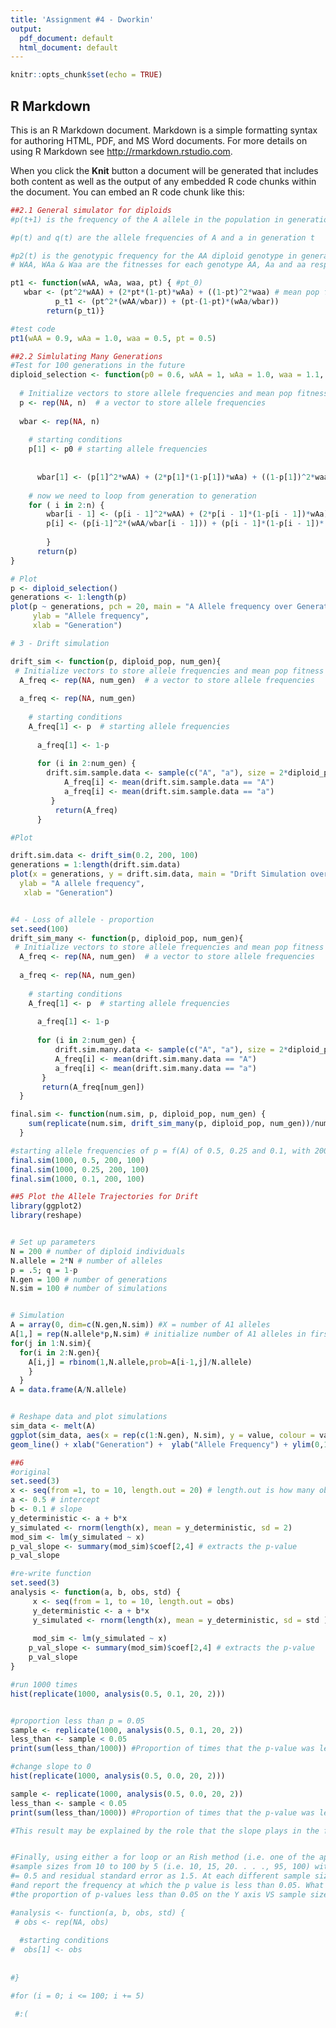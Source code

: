 ```yaml
---
title: 'Assignment #4 - Dworkin'
output:
  pdf_document: default
  html_document: default
---
```


```r
knitr::opts_chunk$set(echo = TRUE)
```

## R Markdown

This is an R Markdown document. Markdown is a simple formatting syntax for authoring HTML, PDF, and MS Word documents. For more details on using R Markdown see <http://rmarkdown.rstudio.com>.

When you click the **Knit** button a document will be generated that includes both content as well as the output of any embedded R code chunks within the document. You can embed an R code chunk like this:


```r
##2.1 General simulator for diploids
#p(t+1) is the frequency of the A allele in the population in generation t+1

#p(t) and q(t) are the allele frequencies of A and a in generation t

#p2(t) is the genotypic frequency for the AA diploid genotype in generation t
# WAA, WAa & Waa are the fitnesses for each genotype AA, Aa and aa respectively.

pt1 <- function(wAA, wAa, waa, pt) { #pt_0)
   wbar <- (pt^2*wAA) + (2*pt*(1-pt)*wAa) + ((1-pt)^2*waa) # mean pop fitness in a given generation (t)
	 	  p_t1 <- (pt^2*(wAA/wbar)) + (pt-(1-pt)*(wAa/wbar))
        return(p_t1)}

#test code
pt1(wAA = 0.9, wAa = 1.0, waa = 0.5, pt = 0.5)

```

```r
##2.2 Simlulating Many Generations
#Test for 100 generations in the future
diploid_selection <- function(p0 = 0.6, wAA = 1, wAa = 1.0, waa = 1.1, n = 100) {
  
  # Initialize vectors to store allele frequencies and mean pop fitness
  p <- rep(NA, n)  # a vector to store allele frequencies
  
  wbar <- rep(NA, n)
     
    # starting conditions
   	p[1] <- p0 # starting allele frequencies
   	
   	
	  wbar[1] <- (p[1]^2*wAA) + (2*p[1]*(1-p[1])*wAa) + ((1-p[1])^2*waa)
	
	# now we need to loop from generation to generation
	for ( i in 2:n) {
	  	wbar[i - 1] <- (p[i - 1]^2*wAA) + (2*p[i - 1]*(1-p[i - 1])*wAa) + ((1-p[i - 1])^2*waa) # mean population fitness
	  	p[i] <- (p[i-1]^2*(wAA/wbar[i - 1])) + (p[i - 1]*(1-p[i - 1])*(wAa/wbar[i - 1]))
	  	
    	}
	  return(p)
}

# Plot
p <- diploid_selection()
generations <- 1:length(p)
plot(p ~ generations, pch = 20, main = "A Allele frequency over Generations", 
     ylab = "Allele frequency", 
     xlab = "Generation")
```

```r
# 3 - Drift simulation

drift_sim <- function(p, diploid_pop, num_gen){
 # Initialize vectors to store allele frequencies and mean pop fitness
  A_freq <- rep(NA, num_gen)  # a vector to store allele frequencies
  
  a_freq <- rep(NA, num_gen)
     
    # starting conditions
   	A_freq[1] <- p  # starting allele frequencies
   	
	  a_freq[1] <- 1-p
	  
	  for (i in 2:num_gen) {
	    drift.sim.sample.data <- sample(c("A", "a"), size = 2*diploid_pop, rep = T, prob = c(A_freq[i - 1], a_freq[i - 1]))
	        A_freq[i] <- mean(drift.sim.sample.data == "A")
	        a_freq[i] <- mean(drift.sim.sample.data == "a")
	     }
	      return(A_freq)
      }

#Plot

drift.sim.data <- drift_sim(0.2, 200, 100)
generations = 1:length(drift.sim.data)
plot(x = generations, y = drift.sim.data, main = "Drift Simulation over Generations",pch = 20, 
  ylab = "A allele frequency", 
   xlab = "Generation")



```


```r
#4 - Loss of allele - proportion
set.seed(100)
drift_sim_many <- function(p, diploid_pop, num_gen){
 # Initialize vectors to store allele frequencies and mean pop fitness
  A_freq <- rep(NA, num_gen)  # a vector to store allele frequencies
  
  a_freq <- rep(NA, num_gen)
     
    # starting conditions
   	A_freq[1] <- p  # starting allele frequencies
   	
	  a_freq[1] <- 1-p
	  
	  for (i in 2:num_gen) {
	      drift.sim.many.data <- sample(c("A", "a"), size = 2*diploid_pop, rep = T, prob = c(A_freq[i - 1], a_freq[i - 1]))
	      A_freq[i] <- mean(drift.sim.many.data == "A")
	      a_freq[i] <- mean(drift.sim.many.data == "a")
	   }
	   return(A_freq[num_gen])
  }  

final.sim <- function(num.sim, p, diploid_pop, num_gen) {
    sum(replicate(num.sim, drift_sim_many(p, diploid_pop, num_gen))/num.sim)
  }

#starting allele frequencies of p = f(A) of 0.5, 0.25 and 0.1, with 200 diploid individuals in the population each generation.
final.sim(1000, 0.5, 200, 100)
final.sim(1000, 0.25, 200, 100)
final.sim(1000, 0.1, 200, 100)

```



```r
##5 Plot the Allele Trajectories for Drift
library(ggplot2)
library(reshape)


# Set up parameters
N = 200 # number of diploid individuals
N.allele = 2*N # number of alleles
p = .5; q = 1-p
N.gen = 100 # number of generations
N.sim = 100 # number of simulations


# Simulation
A = array(0, dim=c(N.gen,N.sim)) #X = number of A1 alleles
A[1,] = rep(N.allele*p,N.sim) # initialize number of A1 alleles in first generation
for(j in 1:N.sim){
  for(i in 2:N.gen){
    A[i,j] = rbinom(1,N.allele,prob=A[i-1,j]/N.allele)
    }  
  }
A = data.frame(A/N.allele)


# Reshape data and plot simulations
sim_data <- melt(A)
ggplot(sim_data, aes(x = rep(c(1:N.gen), N.sim), y = value, colour = variable)) + 
geom_line() + xlab("Generation") +  ylab("Allele Frequency") + ylim(0,1) + labs(title = "The Influence of Genetic drift on Allele Frequencies") + theme(legend.position = "none")
```


```r
##6 
#original
set.seed(3)
x <- seq(from =1, to = 10, length.out = 20) # length.out is how many observations we will have
a <- 0.5 # intercept
b <- 0.1 # slope
y_deterministic <- a + b*x
y_simulated <- rnorm(length(x), mean = y_deterministic, sd = 2)
mod_sim <- lm(y_simulated ~ x)
p_val_slope <- summary(mod_sim)$coef[2,4] # extracts the p-value
p_val_slope

```

```r
#re-write function
set.seed(3)
analysis <- function(a, b, obs, std) {
     x <- seq(from = 1, to = 10, length.out = obs)
     y_deterministic <- a + b*x
     y_simulated <- rnorm(length(x), mean = y_deterministic, sd = std )
  
     mod_sim <- lm(y_simulated ~ x)
    p_val_slope <- summary(mod_sim)$coef[2,4] # extracts the p-value
    p_val_slope
}

#run 1000 times
hist(replicate(1000, analysis(0.5, 0.1, 20, 2)))


#proportion less than p = 0.05
sample <- replicate(1000, analysis(0.5, 0.1, 20, 2))
less_than <- sample < 0.05
print(sum(less_than/1000)) #Proportion of times that the p-value was less than 0.05

#change slope to 0
hist(replicate(1000, analysis(0.5, 0.0, 20, 2)))

sample <- replicate(1000, analysis(0.5, 0.0, 20, 2))
less_than <- sample < 0.05
print(sum(less_than/1000)) #Proportion of times that the p-value was less than 0.05

#This result may be explained by the role that the slope plays in the function, as it determines what y_deterministic equals. By aking the slop 0, it makes the mean constant with the changing x. 


#Finally, using either a for loop or an Rish method (i.e. one of the apply family of functions) try a grid of
#sample sizes from 10 to 100 by 5 (i.e. 10, 15, 20. . . ., 95, 100) with the slope being fixed at 0.1, intercept
#= 0.5 and residual standard error as 1.5. At each different sample size, run the simulation 100 times
#and report the frequency at which the p value is less than 0.05. What pattern do you observe. Plotting
#the proportion of p-values less than 0.05 on the Y axis VS sample size (X axis) may be very helpful

#analysis <- function(a, b, obs, std) {
 # obs <- rep(NA, obs)
  
  #starting conditions
#  obs[1] <- obs
  
  
#}

#for (i = 0; i <= 100; i += 5)

 #:( 
```

